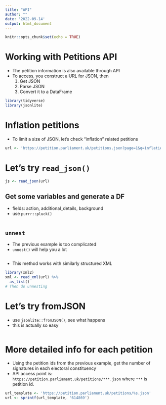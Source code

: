 ```yaml
---
title: "API"
author: ""
date: '2022-09-14'
output: html_document
---
```


```r
knitr::opts_chunk$set(echo = TRUE)
```

# Working with Petitions API

- The petition information is also available through API
- To access, you construct a URL for JSON, then
  1. Get JSON
  2. Parse JSON
  3. Convert it to a DataFrame




```r
library(tidyverse)
library(jsonlite)

```

# Inflation petitions

- To limit a size of JSON, let's check "inflation" related petitions


```r
url <- 'https://petition.parliament.uk/petitions.json?page=1&q=inflation&state=open'

```


# Let's try `read_json()` 

```r
js <- read_json(url)
```



## Get some variables and generate a DF

- fields: action, additional_details, background
- use `purrr::pluck()`


```r

```

## `unnest`

- The previous example is too complicated
- `unnest()` will help you a lot

```r

```

- This method works with similarly structured XML


```r
library(xml2)
xml <- read_xml(url) %>% 
  as_list()
# Then do unnesting
```



# Let's try fromJSON

- use `jsonlite::fromJSON()`, see what happens
- this is actually so easy

```r

```


# More detailed info for each petition

- Using the petition ids from the previous example, get the number of signatures in each electoral constituency
- API access point is: `https://petition.parliament.uk/petitions/***.json` where `***` is petition id.

```r
url_template <- 'https://petition.parliament.uk/petitions/%s.json'
url <- sprintf(url_template, '614869')
```


```r

```
